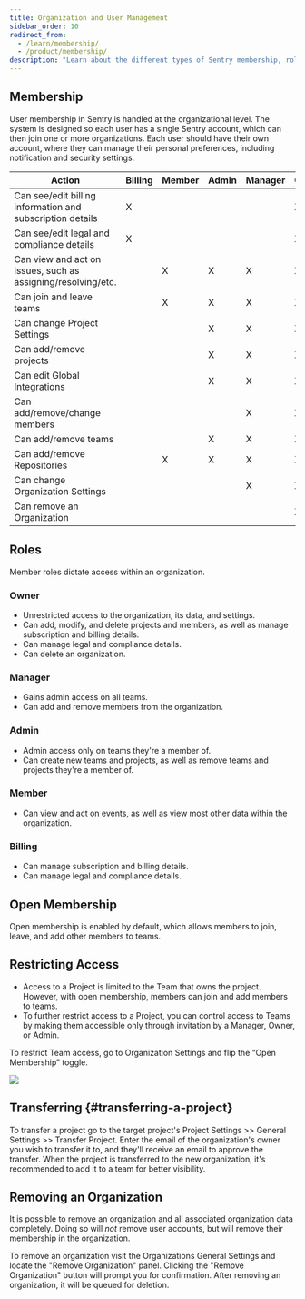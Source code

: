 ```yaml
---
title: Organization and User Management
sidebar_order: 10
redirect_from:
  - /learn/membership/
  - /product/membership/
description: "Learn about the different types of Sentry membership, roles, and access management."
---
```


## Membership

User membership in Sentry is handled at the organizational level.
The system is designed so each user has a single Sentry account,
which can then join one or more organizations. Each user should have
their own account, where they can manage their personal preferences,
including notification and security settings.

| Action                                                       | Billing | Member | Admin | Manager | Owner |
| ------------------------------------------------------------ | ------- | ------ | ----- | ------- | ----- |
| Can see/edit billing information and subscription details    | X       |        |       |         | X     |
| Can see/edit legal and compliance details                    | X       |        |       |         | X     |
| Can view and act on issues, such as assigning/resolving/etc. |         | X      | X     | X       | X     |
| Can join and leave teams                                     |         | X      | X     | X       | X     |
| Can change Project Settings                                  |         |        | X     | X       | X     |
| Can add/remove projects                                      |         |        | X     | X       | X     |
| Can edit Global Integrations                                 |         |        | X     | X       | X     |
| Can add/remove/change members                                |         |        |       | X       | X     |
| Can add/remove teams                                         |         |        | X     | X       | X     |
| Can add/remove Repositories                                  |         | X      | X     | X       | X     |
| Can change Organization Settings                             |         |        |       | X       | X     |
| Can remove an Organization                                   |         |        |       |         | X     |

## Roles

Member roles dictate access within an organization.

### Owner

- Unrestricted access to the organization, its data, and settings.
- Can add, modify, and delete projects and members, as well as manage subscription and billing details.
- Can manage legal and compliance details.
- Can delete an organization.

### Manager

- Gains admin access on all teams.
- Can add and remove members from the organization.

### Admin

- Admin access only on teams they're a member of.
- Can create new teams and projects, as well as remove teams and projects they're a member of.

### Member

- Can view and act on events, as well as view most other data within the organization.

### Billing

- Can manage subscription and billing details.
- Can manage legal and compliance details.

## Open Membership

Open membership is enabled by default, which allows members to join, leave, and add other members to teams.

## Restricting Access

- Access to a Project is limited to the Team that owns the project. However, with open membership,
  members can join and add members to teams.
- To further restrict access to a Project, you can control access to Teams by making them accessible
  only through invitation by a Manager, Owner, or Admin.

To restrict Team access, go to Organization Settings and flip the “Open Membership” toggle.

![](membership-toggle.png)

## Transferring {#transferring-a-project}

To transfer a project go to the target project's Project Settings >> General
Settings >> Transfer Project. Enter the email of the organization's owner you
wish to transfer it to, and they'll receive an email to approve the transfer.
When the project is transferred to the new organization, it's recommended to
add it to a team for better visibility.

## Removing an Organization

It is possible to remove an organization and all associated
organization data completely. Doing so will _not_ remove user accounts, but will remove
their membership in the organization.

To remove an organization visit the Organizations General Settings and locate
the "Remove Organization" panel. Clicking the "Remove Organization" button will
prompt you for confirmation. After removing an organization, it will be queued
for deletion.
